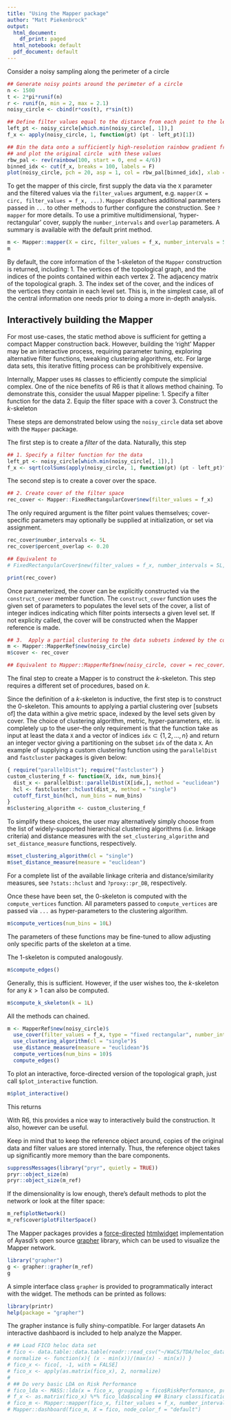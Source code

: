 ```yaml
---
title: "Using the Mapper package"
author: "Matt Piekenbrock"
output:
  html_document:
    df_print: paged
  html_notebook: default
  pdf_document: default
---
```


Consider a noisy sampling along the perimeter of a circle 
```r
## Generate noisy points around the perimeter of a circle 
n <- 1500
t <- 2*pi*runif(n)
r <- runif(n, min = 2, max = 2.1)
noisy_circle <- cbind(r*cos(t), r*sin(t))

## Define filter values equal to the distance from each point to the left-most point in the circle 
left_pt <- noisy_circle[which.min(noisy_circle[, 1]),]
f_x <- apply(noisy_circle, 1, function(pt) (pt - left_pt)[1])

## Bin the data onto a sufficiently high-resolution rainbow gradient from blue (low) to red (high), 
## and plot the original circle  with these values
rbw_pal <- rev(rainbow(100, start = 0, end = 4/6))
binned_idx <- cut(f_x, breaks = 100, labels = F)
plot(noisy_circle, pch = 20, asp = 1, col = rbw_pal[binned_idx], xlab = "X", ylab = "Y", main = "Circle")
```

To get the mapper of this circle, first supply the data via the `X` parameter and the filtered values via the 
`filter_values` argument, e.g. `mapper(X = circ, filter_values = f_x, ...)`. `Mapper` dispatches additional parameters passed in `...` to other methods to further configure the construction. See `?mapper` for more details. To use a primitive multidimensional, 'hyper-rectangular' cover, supply the `number_intervals` and `overlap` parameters. A summary is available with the default print method. 
```r
m <- Mapper::mapper(X = circ, filter_values = f_x, number_intervals = 5, overlap = 0.20)
m
```
By default, the core information of the $1$-skeleton of the `Mapper` construction is returned, including:
  1. The vertices of the topological graph, and the indices of the points contained within each vertex
  2. The adjacency matrix of the topological graph. 
  3. The index set of the cover, and the indices of the vertices they contain in each level set.
This is, in the simplest case, all of the central information one needs prior to doing a more in-depth analysis. 

## Interactively building the Mapper

For most use-cases, the static method above is sufficient for getting a compact Mapper construction back. However, building the 'right' Mapper may be an interactive process, requiring parameter tuning, exploring alternative filter functions, tweaking clustering algorithms, etc. For large data sets, this iterative fitting process can be prohibitively expensive. 

Internally, Mapper uses `R6` classes to efficiently compute the simplicial complex. One of the nice benefits of R6 is that it allows method chaining. 
To demonstrate this, consider the usual Mapper pipeline: 
  1. Specify a filter function for the data 
  2. Equip the filter space with a cover
  3. Construct the _k_-skeleton
<!-- If more information is required beyond the static construction, the `return_reference` parameter may be set to `TRUE` to access the underlying `MapperRef` object. This is useful in situations where each step of the mapper framework needs fine-tuned, e.g. where the construction is requested under multiple parameter settings.   -->

These steps are demonstrated below using the `noisy_circle` data set above with the `Mapper` package.

The first step is to create a _filter_ of the data. Naturally, this step 

```r
## 1. Specify a filter function for the data 
left_pt <- noisy_circle[which.min(noisy_circle[, 1]),]
f_x <- sqrt(colSums(apply(noisy_circle, 1, function(pt) (pt - left_pt)^2)))
```

The second step is to create a cover over the space. 
```r
## 2. Create cover of the filter space
rec_cover <- Mapper::FixedRectangularCover$new(filter_values = f_x)
```
The only required argument is the filter point values themselves; cover-specific parameters may optionally be supplied at initialization, or set via assignment. 
```r
rec_cover$number_intervals <- 5L
rec_cover$percent_overlap <- 0.20
```
```r
## Equivalent to 
# FixedRectangularCover$new(filter_values = f_x, number_intervals = 5L, percent_overlap = 0.20)
```
```r
print(rec_cover)
```
Once parameterized, the cover can be explicitly constructed via the `construct_cover` member function. The `construct_cover` function uses the given set of parameters to populates the level sets of the cover, a list of integer indices indicating which filter points intersects a given level set. 
If not explicity called, the cover will be constructed when the Mapper reference is made.  

```r
## 3.  Apply a partial clustering to the data subsets indexed by the cover 
m <- Mapper::MapperRef$new(noisy_circle)
m$cover <- rec_cover

## Equivalent to Mapper::MapperRef$new(noisy_circle, cover = rec_cover)
```

The final step to create a Mapper is to construct the _k_-skeleton. This step requires a different set of procedures, based on _k_. 

Since the definition of a _k_-skeleton is inductive, the first step is to construct the $0$-skeleton. This amounts to applying a partial clustering over [subsets of] the data within a give metric space, indexed by the level sets given by cover. The choice of clustering algorithm, metric, hyper-parameters, etc. is completely up to the user--the only requirement is that the function take as input at least the data `X` and a vector of indices `idx`$\subset \{1, 2, \dots, n\}$ and return an integer vector giving a partitioning on the subset `idx` of the data `X`. An example of supplying a custom clustering function using the `parallelDist` and `fastcluster` packages is given below: 

```r
{ require("parallelDist"); require("fastcluster") }
custom_clustering_f <- function(X, idx, num_bins){
  dist_x <- parallelDist::parallelDist(X[idx,], method = "euclidean")
  hcl <- fastcluster::hclust(dist_x, method = "single")
  cutoff_first_bin(hcl, num_bins = num_bins)
}
m$clustering_algorithm <- custom_clustering_f
```

To simplify these choices, the user may alternatively simply choose from the list of widely-supported hierarchical clustering algorithms (i.e. linkage criteria) and distance measures with the `set_clustering_algorithm` and `set_distance_measure` functions, respectively. 
```r
m$set_clustering_algorithm(cl = "single")
m$set_distance_measure(measure = "euclidean")
```
For a complete list of the available linkage criteria and distance/similarity measures, see `?stats::hclust` and `?proxy::pr_DB`, respectively.

Once these have been set, the $0$-skeleton is computed with the `compute_vertices` function. All parameters passed to `compute_vertices` are passed via `...` as hyper-parameters to the clustering algorithm. 
```r
m$compute_vertices(num_bins = 10L)
```

The parameters of these functions may be fine-tuned to allow adjusting only specific parts of the skeleton at a time. 

The $1$-skeleton is computed analogously.
```r
m$compute_edges()
```

Generally, this is sufficient. However, if the user wishes too, the $k$-skeleton for any $k > 1$ can also be computed. 
```r
m$compute_k_skeleton(k = 1L)
```

All the methods can chained. 
```r
m <- MapperRef$new(noisy_circle)$
  use_cover(filter_values = f_x, type = "fixed rectangular", number_intervals = 5L, percent_overlap = 0.35)$
  use_clustering_algorithm(cl = "single")$
  use_distance_measure(measure = "euclidean")$
  compute_vertices(num_bins = 10)$
  compute_edges()
```

To plot an interactive, force-directed version of the topological graph, just call `$plot_interactive` function.
```r
m$plot_interactive()
```

This returns 

With R6, this provides a nice way to interactively build the construction. It also, however can be useful. 

Keep in mind that to keep the reference object around, copies of the original data and filter values are stored internally. Thus, the reference object takes up significantly more memory than the bare components.
```r
suppressMessages(library("pryr", quietly = TRUE))
pryr::object_size(m)
pryr::object_size(m_ref)
```

If the dimensionality is low enough, there's default methods to plot the network or look at the filter space: 
```r
m_ref$plotNetwork()
m_ref$cover$plotFilterSpace()
```

The Mapper packages provides a [force-directed](https://github.com/d3/d3-force) [htmlwidget](https://www.htmlwidgets.org/) implementation of Ayasdi's open source [grapher](https://github.com/ayasdi/grapher) library, which can be used to visualize the Mapper network. 
```r
library("grapher")
g <- grapher::grapher(m_ref)
g
```

A simple interface class `grapher` is provided to programmatically interact with the widget. The methods can be printed as follows: 
```r
library(printr)
help(package = "grapher")
```

The grapher instance is fully shiny-compatible. For larger datasets An interactive dashbaord is included to help analyze the Mapper. 
```r
# ## Load FICO heloc data set
# fico <- data.table::data.table(readr::read_csv("~/WaCS/TDA/heloc_dataset_v1.csv"))
# normalize <- function(x){ (x - min(x))/(max(x) - min(x)) }
# fico_x <- fico[, -1, with = FALSE]
# fico_x <- apply(as.matrix(fico_x), 2, normalize)
# 
# ## Do very basic LDA on Risk Performance
# fico_lda <- MASS::lda(x = fico_x, grouping = fico$RiskPerformance, prior = c(0.50, 0.50)) # everybody deserves an equal chance
# f_x <- as.matrix(fico_x) %*% fico_lda$scaling ## Binary classification == 1D subspace 
# fico_m <- Mapper::mapper(fico_x, filter_values = f_x, number_intervals = 50L, overlap = 1/3, return_reference = TRUE)
# Mapper::dashboard(fico_m, X = fico, node_color_f = "default")
```
